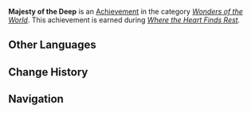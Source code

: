 {{Achievement Infobox
|title        = 
|id           = 84057
|order id     = 5036
|category     = Wonders of the World
|description  = Defeat [[Beisht]], Avenger of the Vortex.
|requirements = Earned during ''[[Where the Heart Finds Rest]].''
|primogems    = 5
|tracking     = 
|hidden       = 1
|quest        = The Crane Returns on the Wind
|topic        = 
|type         = Quest
}}
'''Majesty of the Deep''' is an [[Achievement]] in the category ''[[Wonders of the World]]''. This achievement is earned during ''[[Where the Heart Finds Rest]].''
<!--
==Trivia==

==Video Guides==
{{EVT
|video1   = 
|caption1 = 
}}
-->
==Other Languages==
{{Other Languages
|en      = Majesty of the Deep
|zhs     = 沧海生威
|zhs_rm  = Cānghǎi Shēng Wēi
|zht     = 滄海生威
|zht_rm  = Cānghǎi Shēng Wēi
|zh_tl   = 
|ja      = 滄海の脅威
|ja_rm   = Soukai no Kyoui
|ja_tl   = Threat of the Blue Sue
|ko      = 바다의 위엄
|ko_rm   = 
|ko_tl   = 
|es      = El resurgimiento de las profundidades
|es_tl   = 
|fr      = Mésaventure des profondeurs
|fr_tl   = Misadventure of the Depths
|ru      = Величие глубин
|ru_tl   = 
|th      = พลังแห่งท้องทะเล
|th_rm   = 
|th_tl   = 
|vi      = Uy Lực Biển Sâu
|vi_tl   = 
|de      = Macht im Meer
|de_tl   = Power in the Sea
|id      = Yang Mulia dari Kedalaman
|id_tl   = Your Majesty from the Deep
|pt      = Majestade das Profundezas
|pt_tl   = 
}}

==Change History==
{{Change History|2.4}}
<!--
==References==
{{Reflist}}
-->
==Navigation==
{{Achievement Navbox|Wonders of the World|Quest}}